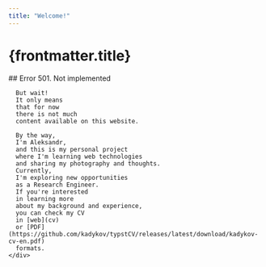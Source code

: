 ```yaml
---
title: "Welcome!"
---
```



<BaseLayout pageTitle={frontmatter.title}>
  <h1 class="mx-auto text-center text-heading-1 mt-10">
    {frontmatter.title}
  </h1>

  <div class="mx-auto lg:flex lg:flex-row-reverse lg:justify-between lg:items-center w-11/12 sm:w-5/6 max-w-screen-md">
    <Picture
      class="mx-auto lg:mx-0 rounded-full drop-shadow-lg my-5 lg:flex-shrink-0"
      src="https://live.staticflickr.com/65535/54109455443_2c0fac61ec_o_d.jpg"
      alt="Aleksandr Kadykov's self portrait."
      formats={["avif", "webp"]}
      fallbackFormat="jpg"
      inferSize={true}
      densities={[1.0, 1.25, 1.5, 2, 3, 4, 5]}
      width="250"
      height="250"
      loading="eager"
    />
    <div class="prose-serif mx-auto lg:mx-0 lg:mr-5 lg:min-w-0 lg:flex-1">
      ## Error 501. Not implemented

      But wait!
      It only means
      that for now
      there is not much
      content available on this website.

      By the way,
      I'm Aleksandr,
      and this is my personal project
      where I'm learning web technologies
      and sharing my photography and thoughts.
      Currently,
      I'm exploring new opportunities
      as a Research Engineer.
      If you're interested
      in learning more
      about my background and experience,
      you can check my CV
      in [web](cv)
      or [PDF](https://github.com/kadykov/typstCV/releases/latest/download/kadykov-cv-en.pdf)
      formats.
    </div>

  </div>
</BaseLayout>
